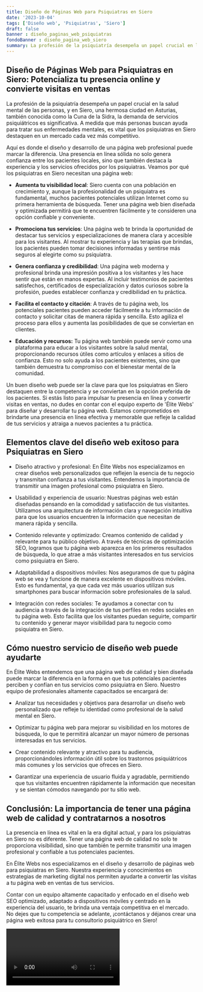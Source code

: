 ```yaml
---
title: Diseño de Páginas Web para Psiquiatras en Siero
date: '2023-10-04'
tags: ['Diseño web', 'Psiquiatras', 'Siero']
draft: false
banner : diseño_paginas_web_psiquiatras
fondoBanner : diseño_pagina_web_siero
summary: La profesión de la psiquiatría desempeña un papel crucial en la salud mental de las personas, y en Siero, una hermosa ciudad en Asturias, también conocida como la Cuna de la Sidra, la demanda de servicios psiquiátricos es significativa. A medida que más personas buscan ayuda para tratar sus enfermedades mentales, es vital que los psiquiatras en Siero destaquen en un mercado cada vez más competitivo.
---
```


## Diseño de Páginas Web para Psiquiatras en Siero: Potencializa tu presencia online y convierte visitas en ventas

La profesión de la psiquiatría desempeña un papel crucial en la salud mental de las personas, y en Siero, una hermosa ciudad en Asturias, también conocida como la Cuna de la Sidra, la demanda de servicios psiquiátricos es significativa. A medida que más personas buscan ayuda para tratar sus enfermedades mentales, es vital que los psiquiatras en Siero destaquen en un mercado cada vez más competitivo.

Aquí es donde el diseño y desarrollo de una página web profesional puede marcar la diferencia. Una presencia en línea sólida no solo genera confianza entre los pacientes locales, sino que también destaca la experiencia y los servicios ofrecidos por los psiquiatras. Veamos por qué los psiquiatras en Siero necesitan una página web:

- **Aumenta tu visibilidad local**: Siero cuenta con una población en crecimiento y, aunque la profesionalidad de un psiquiatra es fundamental, muchos pacientes potenciales utilizan Internet como su primera herramienta de búsqueda. Tener una página web bien diseñada y optimizada permitirá que te encuentren fácilmente y te consideren una opción confiable y conveniente.

- **Promociona tus servicios**: Una página web te brinda la oportunidad de destacar tus servicios y especializaciones de manera clara y accesible para los visitantes. Al mostrar tu experiencia y las terapias que brindas, los pacientes pueden tomar decisiones informadas y sentirse más seguros al elegirte como su psiquiatra.

- **Genera confianza y credibilidad**: Una página web moderna y profesional brinda una impresión positiva a los visitantes y les hace sentir que están en manos expertas. Al incluir testimonios de pacientes satisfechos, certificados de especialización y datos curiosos sobre la profesión, puedes establecer confianza y credibilidad en tu práctica.

- **Facilita el contacto y citación**: A través de tu página web, los potenciales pacientes pueden acceder fácilmente a tu información de contacto y solicitar citas de manera rápida y sencilla. Esto agiliza el proceso para ellos y aumenta las posibilidades de que se conviertan en clientes.

- **Educación y recursos:** Tu página web también puede servir como una plataforma para educar a los visitantes sobre la salud mental, proporcionando recursos útiles como artículos y enlaces a sitios de confianza. Esto no solo ayuda a los pacientes existentes, sino que también demuestra tu compromiso con el bienestar mental de la comunidad.

Un buen diseño web puede ser la clave para que los psiquiatras en Siero destaquen entre la competencia y se conviertan en la opción preferida de los pacientes. Si estás listo para impulsar tu presencia en línea y convertir visitas en ventas, no dudes en contar con el equipo experto de 'Élite Webs' para diseñar y desarrollar tu página web. Estamos comprometidos en brindarte una presencia en línea efectiva y memorable que refleje la calidad de tus servicios y atraiga a nuevos pacientes a tu práctica.

<GifSeo />

<Cta />

## Elementos clave del diseño web exitoso para Psiquiatras en Siero

- Diseño atractivo y profesional: En Élite Webs nos especializamos en crear diseños web personalizados que reflejen la esencia de tu negocio y transmitan confianza a tus visitantes. Entendemos la importancia de transmitir una imagen profesional como psiquiatra en Siero.

- Usabilidad y experiencia de usuario: Nuestras páginas web están diseñadas pensando en la comodidad y satisfacción de tus visitantes. Utilizamos una arquitectura de información clara y navegación intuitiva para que los usuarios encuentren la información que necesitan de manera rápida y sencilla.

- Contenido relevante y optimizado: Creamos contenido de calidad y relevante para tu público objetivo. A través de técnicas de optimización SEO, logramos que tu página web aparezca en los primeros resultados de búsqueda, lo que atrae a más visitantes interesados en tus servicios como psiquiatra en Siero.

- Adaptabilidad a dispositivos móviles: Nos aseguramos de que tu página web se vea y funcione de manera excelente en dispositivos móviles. Esto es fundamental, ya que cada vez más usuarios utilizan sus smartphones para buscar información sobre profesionales de la salud.

- Integración con redes sociales: Te ayudamos a conectar con tu audiencia a través de la integración de tus perfiles en redes sociales en tu página web. Esto facilita que los visitantes puedan seguirte, compartir tu contenido y generar mayor visibilidad para tu negocio como psiquiatra en Siero.

## Cómo nuestro servicio de diseño web puede ayudarte

En Élite Webs entendemos que una página web de calidad y bien diseñada puede marcar la diferencia en la forma en que tus potenciales pacientes perciben y confían en tus servicios como psiquiatra en Siero. Nuestro equipo de profesionales altamente capacitados se encargará de:

- Analizar tus necesidades y objetivos para desarrollar un diseño web personalizado que refleje tu identidad como profesional de la salud mental en Siero.

- Optimizar tu página web para mejorar su visibilidad en los motores de búsqueda, lo que te permitirá alcanzar un mayor número de personas interesadas en tus servicios.

- Crear contenido relevante y atractivo para tu audiencia, proporcionándoles información útil sobre los trastornos psiquiátricos más comunes y los servicios que ofreces en Siero.

- Garantizar una experiencia de usuario fluida y agradable, permitiendo que tus visitantes encuentren rápidamente la información que necesitan y se sientan cómodos navegando por tu sitio web.

## Conclusión: La importancia de tener una página web de calidad y contratarnos a nosotros

La presencia en línea es vital en la era digital actual, y para los psiquiatras en Siero no es diferente. Tener una página web de calidad no solo te proporciona visibilidad, sino que también te permite transmitir una imagen profesional y confiable a tus potenciales pacientes.

En Élite Webs nos especializamos en el diseño y desarrollo de páginas web para psiquiatras en Siero. Nuestra experiencia y conocimientos en estrategias de marketing digital nos permiten ayudarte a convertir las visitas a tu página web en ventas de tus servicios.

Contar con un equipo altamente capacitado y enfocado en el diseño web SEO optimizado, adaptado a dispositivos móviles y centrado en la experiencia del usuario, te brinda una ventaja competitiva en el mercado. No dejes que tu competencia se adelante, ¡contáctanos y déjanos crear una página web exitosa para tu consultorio psiquiátrico en Siero!

<Video />

<CtaBot job='Psiquiatras' city='Siero'/>

<Gmaps query='Siero+españa+maps' />